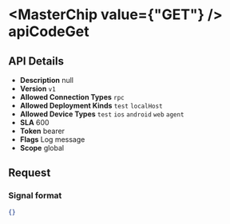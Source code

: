 
# <MasterChip value={"GET"} /> apiCodeGet

## API Details

- **Description** null
- **Version** `v1`
- **Allowed Connection Types** `rpc` 
- **Allowed Deployment Kinds** `test` `localHost` 
- **Allowed Device Types** `test` `ios` `android` `web` `agent` 
- **SLA** 600
- **Token** bearer
- **Flags** Log message
- **Scope** global


## Request

### Signal format

```json
{}
```


